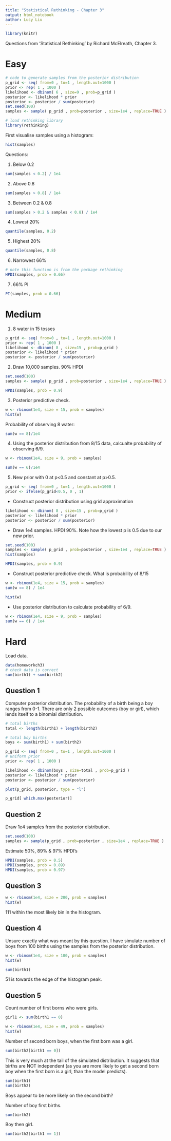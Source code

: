 ```yaml
---
title: "Statistical Rethinking - Chapter 3"
output: html_notebook 
author: Lucy Liu
---
```


```r
library(knitr)
```

Questions from 'Statistical Rethinking' by Richard McElreath, Chapter 3.

# Easy

```r
# code to generate samples from the posterior distribution
p_grid <- seq( from=0 , to=1 , length.out=1000 )
prior <- rep( 1 , 1000 )
likelihood <- dbinom( 6 , size=9 , prob=p_grid )
posterior <- likelihood * prior
posterior <- posterior / sum(posterior)
set.seed(100)
samples <- sample( p_grid , prob=posterior , size=1e4 , replace=TRUE )

# load rethinking library
library(rethinking)
```

First visualise samples using a histogram:
```r
hist(samples)
```

Questions:

1. Below 0.2
```r
sum(samples < 0.2) / 1e4
```

2. Above 0.8
```r
sum(samples > 0.8) / 1e4
```

3. Between 0.2 & 0.8
```r
sum(samples > 0.2 & samples < 0.8) / 1e4
```

4. Lowest 20%
```r
quantile(samples, 0.2)
```

5. Highest 20%
```r
quantile(samples, 0.8)
```

6. Narrowest 66%
```r
# note this function is from the package rethinking
HPDI(samples, prob = 0.66)
```

7. 66% PI
```r
PI(samples, prob = 0.66)
```

# Medium

1. 8 water in 15 tosses
```r
p_grid <- seq( from=0 , to=1 , length.out=1000 )
prior <- rep( 1 , 1000 )
likelihood <- dbinom( 8 , size=15 , prob=p_grid )
posterior <- likelihood * prior
posterior <- posterior / sum(posterior)
```

2. Draw 10,000 samples. 90% HPDI
```r
set.seed(100)
samples <- sample( p_grid , prob=posterior , size=1e4 , replace=TRUE )

HPDI(samples, prob = 0.9)
```

3. Posterior predictive check.
```r
w <- rbinom(1e4, size = 15, prob = samples)
hist(w)
```

Probability of observing 8 water:
```r
sum(w == 8)/1e4
```

4. Using the posterior distribution from 8/15 data, calcualte probability of observing 6/9.
```r
w <- rbinom(1e4, size = 9, prob = samples)

sum(w == 6)/1e4
```

5. New prior with 0 at p<0.5 and constant at p>0.5.

```r
p_grid <- seq( from=0 , to=1 , length.out=1000 )
prior <- ifelse(p_grid<0.5, 0 , 1)
```

  + Construct posterior distribution using grid approximation
```r
likelihood <- dbinom( 8 , size=15 , prob=p_grid )
posterior <- likelihood * prior
posterior <- posterior / sum(posterior)
```

  + Draw 1e4 samples. HPDI 90%. Note how the lowest p is 0.5 due to our new prior.
```r
set.seed(100)
samples <- sample( p_grid , prob=posterior , size=1e4 , replace=TRUE )
hist(samples)
```

```r
HPDI(samples, prob = 0.9)
```

  + Construct posterior predictive check. What is probability of 8/15
```r
w <- rbinom(1e4, size = 15, prob = samples)
sum(w == 8) / 1e4
```

```r
hist(w)
```

  + Use posterior distribution to calculate probability of 6/9.
```r
w <- rbinom(1e4, size = 9, prob = samples)
sum(w == 6) / 1e4
```

# Hard
Load data.

```r
data(homeworkch3)
# check data is correct
sum(birth1) + sum(birth2)
```

## Question 1
Computer posterior distribution. The probability of a birth being a boy ranges from 0-1. There are only 2 possible outcomes (boy or girl), which lends itself to a binomial distribution.
```r
# total births
total <- length(birth1) + length(birth2)

# total boy births
boys <- sum(birth1) + sum(birth2)

p_grid <- seq( from=0 , to=1 , length.out=1000 )
# uniform prior
prior <- rep( 1 , 1000 )

likelihood <- dbinom(boys , size=total , prob=p_grid )
posterior <- likelihood * prior
posterior <- posterior / sum(posterior)

plot(p_grid, posterior, type = "l")
```

```r
p_grid[ which.max(posterior)]
```

## Question 2
Draw 1e4 samples from the posterior distribution.
```r
set.seed(100)
samples <- sample(p_grid , prob=posterior , size=1e4 , replace=TRUE )
```

Estimate 50%, 89% & 97% HPDI's
```r
HPDI(samples, prob = 0.5)
HPDI(samples, prob = 0.89)
HPDI(samples, prob = 0.97)
```

## Question 3

```r
w <- rbinom(1e4, size = 200, prob = samples)
hist(w)
```

111 within the most likely bin in the histogram.

## Question 4
Unsure exactly what was meant by this question. I have simulate number of boys from 100 births using the samples from the posterior distribution.

```r
w <- rbinom(1e4, size = 100, prob = samples)
hist(w)
```

```r
sum(birth1)
```

51 is towards the edge of the histogram peak.

## Question 5
Count number of first borns who were girls.
```r
girl1 <- sum(birth1 == 0)
```

```r
w <- rbinom(1e4, size = 49, prob = samples)
hist(w)
```

Number of second born boys, when the first born was a girl.
```r
sum(birth2[birth1 == 0])
```

This is very much at the tail of the simulated distribution. It suggests that births are NOT independent (as you are more likely to get a second born boy when the first born is a girl, than the model predicts). 
```r
sum(birth1)
sum(birth2)
```

Boys appear to be more likely on the second birth?

Number of boy first births.
```r
sum(birth2)
```

Boy then girl.
```r
sum(birth2[birth1 == 1])
```












